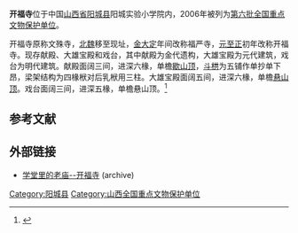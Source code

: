 {{expand|time=2013-12-02T09:09:09+00:00}}
{{refimprove|time=2013-12-02T09:09:09+00:00}}
{{Otheruses|开福寺|subject=阳城县开福寺|other=开福寺的其他含义}}
{{coord|35|28|50|N|112|25|27|E|display=title|scale:10000}}<!-- 定位欠精确 -->
{{文物保护单位
| 级别 = 全国
| 名称 = 开福寺
| 图片 = 
| 所在 = [[山西省|山西省]][[阳城县|阳城县]]
| 分类 = 古建筑
| 时代 = 金至明
| 编号 = [[第六批全国重点文物保护单位|第六批]]第371项
| 登录 = 2006年5月25日
}}

'''开福寺'''位于中国[[山西省|山西省]][[阳城县|阳城县]]阳城实验小学院内，2006年被列为[[第六批全国重点文物保护单位|第六批全国重点文物保护单位]]。

开福寺原称文殊寺，[[北魏|北魏]]移至现址，[[金朝|金]][[大定_(金朝)|大定]]年间改称福严寺，[[元朝|元]][[至正|至正]]初年改称开福寺。现存献殿、大雄宝殿和戏台，其中献殿为金代遗构，大雄宝殿为元代建筑，戏台为明代建筑。献殿面阔三间，进深六椽，单檐[[歇山顶|歇山顶]]，[[斗栱|斗栱]]为五铺作单抄单下昂，梁架结构为四椽栿对后乳栿用三柱。大雄宝殿面阔五间，进深六椽，单檐[[悬山顶|悬山顶]]。戏台面阔三间，进深五椽，单檐悬山顶。<ref>{{Cite book |author=国家文物局 编 |title=全国重点文物保护单位（第六批）·第Ⅳ卷 |publisher=文物出版社 |year=2008 |isbn=978-7-5010-2446-9 |pages=295 }}</ref>

==参考文献==
{{reflist}}

==外部链接==
*[https://archive.today/20130425014212/http://hi.baidu.com/esos_bit/item/3a8ec594a034a9dd1e427123 学堂里的老庙--开福寺] (archive)

{{山西全国重点文物保护单位}}
{{中国木构建筑 (唐-宋)}}
{{DEFAULTSORT:kai}}
[[Category:阳城县|Category:阳城县]]
[[Category:山西全国重点文物保护单位|Category:山西全国重点文物保护单位]]